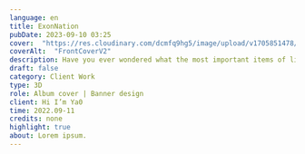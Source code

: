 ---
language: en
title: ExonNation
pubDate: 2023-09-10 03:25
cover:  "https://res.cloudinary.com/dcmfq9hg5/image/upload/v1705851478/gfx/project/book/BookMisc4PS_qguses.jpg"
coverAlt:  "FrontCoverV2"
description: Have you ever wondered what the most important items of life are? Well, wonder no more!
draft: false
category: Client Work
type: 3D
role: Album cover | Banner design
client: Hi I’m Ya0
time: 2022.09-11
credits: none
highlight: true
about: Lorem ipsum.
---

